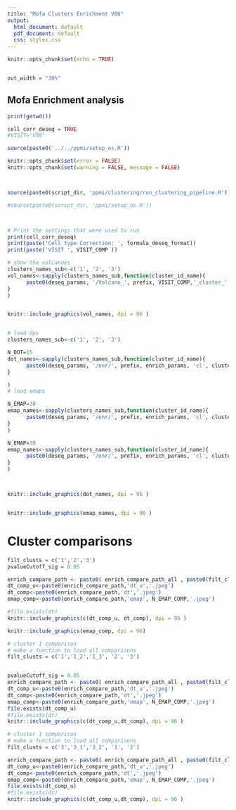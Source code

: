 ```yaml
---
title: "Mofa Clusters Enrichment V06"
output:
  html_document: default
  pdf_document: default
  css: styles.css
---
```


```r

knitr::opts_chunk$set(echo = TRUE)


out_width = "30%"
```

## Mofa Enrichment analysis 


```r



print(getwd())

cell_corr_deseq = TRUE
#VISIT='V08'

source(paste0('../../ppmi/setup_os.R'))
```


```r


knitr::opts_chunk$set(error = FALSE) 
knitr::opts_chunk$set(warning = FALSE, message = FALSE) 



source(paste0(script_dir, 'ppmi/clustering/run_clustering_pipeline.R'))

#source(paste0(script_dir, 'ppmi/setup_os.R'))




```


```r
# Print the settings that were used to run
print(cell_corr_deseq)
print(paste('Cell type Correction: ', formula_deseq_format))
print(paste('VISIT ', VISIT_COMP ))


```



```r

# show the volcanoes
clusters_names_sub<-c('1', '2', '3')
vol_names<-sapply(clusters_names_sub,function(cluster_id_name){
      paste0(deseq_params, '/Volcano_', prefix, VISIT_COMP,'_cluster_', cluster_id_name, '.jpeg')
}
)


knitr::include_graphics(vol_names, dpi = 96 )



```


```r

# load dps 
clusters_names_sub<-c('1', '2', '3')

N_DOT=15
dot_names<-sapply(clusters_names_sub,function(cluster_id_name){
      paste0(deseq_params, '/enr/', prefix, enrich_params, 'cl', cluster_id_name,  '_dot', N_DOT, '.jpeg')
}

)
# load emaps

N_EMAP=30
emap_names<-sapply(clusters_names_sub,function(cluster_id_name){
      paste0(deseq_params, '/enr/', prefix, enrich_params, 'cl', cluster_id_name, '_emap_', N_EMAP, '.jpeg')
}
)

N_EMAP=30
emap_names<-sapply(clusters_names_sub,function(cluster_id_name){
      paste0(deseq_params, '/enr/', prefix, enrich_params, 'cl', cluster_id_name, '_emap_', N_EMAP, '.jpeg')
}
)



knitr::include_graphics(dot_names, dpi = 96 )



```


```r

knitr::include_graphics(emap_names, dpi = 96 )


```



# Cluster comparisons

```r

filt_clusts = c('1','2','3')
pvalueCutoff_sig = 0.05

enrich_compare_path <- paste0( enrich_compare_path_all , paste0(filt_clusts, collapse='-'), pvalueCutoff_sig  )
dt_comp_u<-paste0(enrich_compare_path,'dt_u','.jpeg')
dt_comp<-paste0(enrich_compare_path,'dt','.jpeg')
emap_comp<-paste0(enrich_compare_path,'emap', N_EMAP_COMP,'.jpeg')

#file.exists(dt)
knitr::include_graphics(c(dt_comp_u, dt_comp), dpi = 96 )


```


```r


knitr::include_graphics(emap_comp, dpi = 96)

```



```r
# cluster 1 comparison
# make a function to load all comparisons
filt_clusts = c('1','1_2','1_3', '2', '3')


pvalueCutoff_sig = 0.05
enrich_compare_path <- paste0( enrich_compare_path_all , paste0(filt_clusts, collapse='-'), pvalueCutoff_sig  )
dt_comp_u<-paste0(enrich_compare_path,'dt_u','.jpeg')
dt_comp<-paste0(enrich_compare_path,'dt','.jpeg')
emap_comp<-paste0(enrich_compare_path,'emap', N_EMAP_COMP,'.jpeg')
file.exists(dt_comp_u)
#file.exists(dt)
knitr::include_graphics(c(dt_comp_u,dt_comp), dpi = 96 )


```



```r
# cluster 1 comparison
# make a function to load all comparisons
filt_clusts = c('3','3_1','3_2', '1', '2')

enrich_compare_path <- paste0( enrich_compare_path_all , paste0(filt_clusts, collapse='-'), pvalueCutoff_sig  )
dt_comp_u<-paste0(enrich_compare_path,'dt_u','.jpeg')
dt_comp<-paste0(enrich_compare_path,'dt','.jpeg')
emap_comp<-paste0(enrich_compare_path,'emap', N_EMAP_COMP,'.jpeg')
file.exists(dt_comp_u)
#file.exists(dt)
knitr::include_graphics(c(dt_comp_u,dt_comp), dpi = 96 )


```